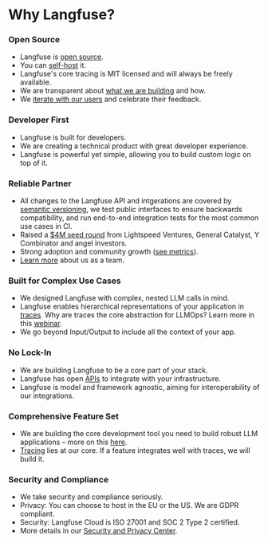 # Why Langfuse?

### Open Source

- Langfuse is [open source](/docs/open-source).
- You can [self-host](/docs/deployment/self-host) it.
- Langfuse's core tracing is MIT licensed and will always be freely available.
- We are transparent about [what we are building](/roadmap) and how.
- We [iterate with our users](https://github.com/orgs/langfuse/discussions) and celebrate their feedback.

### Developer First

- Langfuse is built for developers.
- We are creating a technical product with great developer experience.
- Langfuse is powerful yet simple, allowing you to build custom logic on top of it.

### Reliable Partner

- All changes to the Langfuse API and intgerations are covered by [semantic versioning](https://semver.org), we test public interfaces to ensure backwards compatibility, and run end-to-end integration tests for the most common use cases in CI.
- Raised a [$4M seed round](/blog/announcing-our-seed-round) from Lightspeed Ventures, General Catalyst, Y Combinator and angel investors.
- Strong adoption and community growth ([see metrics](/public-metrics-dashboard)).
- [Learn more](/about) about us as a team.

### Built for Complex Use Cases

- We designed Langfuse with complex, nested LLM calls in mind.
- Langfuse enables hierarchical representations of your application in [traces](/docs/tracing). Why are traces the core abstraction for LLMOps? Learn more in this [webinar](/guides/videos/webinar-observability-llm-systems).
- We go beyond Input/Output to include all the context of your app.

### No Lock-In

- We are building Langfuse to be a core part of your stack.
- Langfuse has open [APIs](https://api.reference.langfuse.com) to integrate with your infrastructure.
- Langfuse is model and framework agnostic, aiming for interoperability of our integrations.

### Comprehensive Feature Set

- We are building the core development tool you need to build robust LLM applications – more on this [here](/blog/2024-04-introducing-langfuse-2.0).
- [Tracing](/docs/tracing) lies at our core. If a feature integrates well with traces, we will build it.

### Security and Compliance

- We take security and compliance seriously.
- Privacy: You can choose to host in the EU or the US. We are GDPR compliant.
- Security: Langfuse Cloud is ISO 27001 and SOC 2 Type 2 certified.
- More details in our [Security and Privacy Center](/security).
